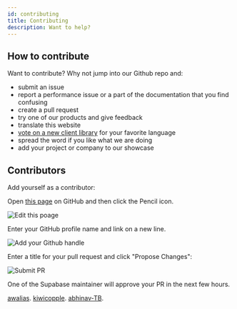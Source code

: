 ```yaml
---
id: contributing
title: Contributing
description: Want to help?
---
```


## How to contribute

Want to contribute? Why not jump into our Github repo and:

- submit an issue
- report a performance issue or a part of the documentation that you find confusing
- create a pull request
- try one of our products and give feedback
- translate this website
- [vote on a new client library](https://github.com/supabase/supabase/issues/5) for your favorite language
- spread the word if you like what we are doing
- add your project or company to our showcase


## Contributors

Add yourself as a contributor:

Open [this page](https://github.com/supabase/supabase/blob/master/web/docs/handbook/contributing.mdx) on GitHub and then click the Pencil icon.

![Edit this poage](/img/edit-contributors.png)

Enter your GitHub profile name and link on a new line.

![Add your Github handle](/img/add-contributor.png)

Enter a title for your pull request and click "Propose Changes":

![Submit PR](/img/propose-changes.png)

One of the Supabase maintainer will approve your PR in the next few hours.

<!-- Add your github handle below this line. Every name should be on a new line -->
[awalias](https://github.com/awalias).
[kiwicopple](https://github.com/kiwicopple).
[abhinav-TB](https://github.com/abhinav-TB).
<!-- Add your github above this line. Every name should be on a new line -->

